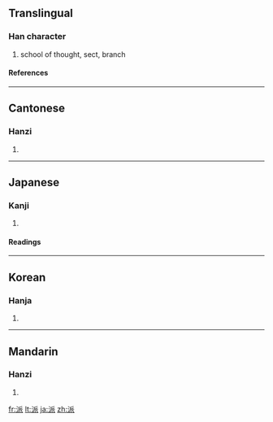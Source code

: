 ==Translingual==
===Han character===
{{Han char|rn=85|rad=水|as=06|sn=9|four=3213<sub>2</sub>|canj=水竹竹女 (EHHV)}}
# school of thought, sect, branch
====References====
{{Han ref|kx=0623.010|dkj=17428|dj=1019.030|hdz=31611.060|uh=6D3E|ud=27966|bh=ACA3|bd=44195}}

----
==Cantonese==
===Hanzi===
{{yue-hanzi|jyut=|y=paai1, paai3}}
# {{defn|Cantonese}}

----
==Japanese==
===Kanji===
{{ja-kanji|grade=6|rs=水06}}
# {{defn|Japanese}} 
====Readings====
{{ja-readings|on=[[は]] (ha)|kun=[[わかれる]] (wakareru)}}

----
==Korean==
===Hanja===
{{ko-hanja|hangeul=파|eumhun=|rv=pa|mr=p'a|y=pha}}
# {{defn|Korean}}

----
==Mandarin==
===Hanzi===
{{cmn-hanzi|pin=[[bài]] ([[bai4]]), [[mài]] ([[mai4]]), [[pā]] ([[pa1]]), [[pài]] ([[pai4]])|wg=pai<sup>4</sup>, mai<sup>4</sup>, p'a<sup>1</sup>, p'ai<sup>4</sup>}}
# {{defn|Mandarin}}

[[fr:派]]
[[lt:派]]
[[ja:派]]
[[zh:派]]